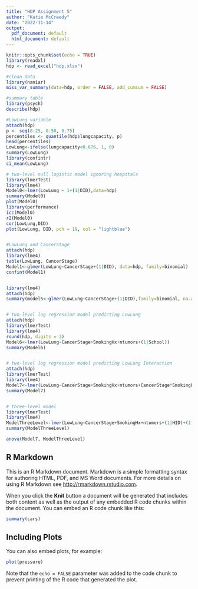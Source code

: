 ```yaml
---
title: "HDP Assignment 5"
author: "Katie McCreedy"
date: "2022-11-14"
output:
  pdf_document: default
  html_document: default
---
```


```r
knitr::opts_chunk$set(echo = TRUE)
library(readxl)
hdp <- read_excel("hdp.xlsx")

#clean data
library(naniar)
miss_var_summary(data=hdp, order = FALSE, add_cumsum = FALSE)

#summary table
library(psych)
describe(hdp)

#LowLung variable
attach(hdp)
p <- seq(0.25, 0.50, 0.75)
percentiles <- quantile(hdp$lungcapacity, p)
head(percentiles)
LowLung<-ifelse(lungcapacity<0.676, 1, 0)
summary(LowLung)
library(confintr)
ci_mean(LowLung)

# two-level null logistic model ignoring hospitals
library(lmerTest)
library(lme4)
Model0<-lmer(LowLung ~ 1+(1|DID),data=hdp)
summary(Model0)
plot(Model0)
library(performance)
icc(Model0)
r2(Model0)
cor(LowLung,DID)
plot(LowLung, DID, pch = 19, col = "lightblue")


#LowLung and CancerStage
attach(hdp)
library(lme4)
table(LowLung, CancerStage)
Model1<-glmer(LowLung~CancerStage+(1|DID), data=hdp, family=binomial)
confint(Model1) 


library(lme4)
attach(hdp)
summary(model5<-glmer(LowLung~CancerStage+(1|DID),family=binomial, na.action=na.omit))


# two-level log regression model predicting LowLung
attach(hdp)
library(lmerTest)
library(lme4)
round(hdp, digits = 3)
Model6<-lmer(LowLung~CancerStage+SmokingHx+ntumors+(1|School))
summary(Model6)


# two-level log regression model predicting LowLung Interaction
attach(hdp)
library(lmerTest)
library(lme4)
Model7<-lmer(LowLung~CancerStage+SmokingHx+ntumors+CancerStage*SmokingHx+(1|School))
summary(Model7)


# three-level model
library(lmerTest)
library(lme4)
ModelThreeLevel<-lmer(LowLung~CancerStage+SmokingHx+ntumors+(1|HID)+(1|School:HID))
summary(ModelThreeLevel)

anova(Model7, ModelThreeLevel)

```

## R Markdown

This is an R Markdown document. Markdown is a simple formatting syntax for authoring HTML, PDF, and MS Word documents. For more details on using R Markdown see <http://rmarkdown.rstudio.com>.

When you click the **Knit** button a document will be generated that includes both content as well as the output of any embedded R code chunks within the document. You can embed an R code chunk like this:

```r
summary(cars)
```

## Including Plots

You can also embed plots, for example:

```r
plot(pressure)
```

Note that the `echo = FALSE` parameter was added to the code chunk to prevent printing of the R code that generated the plot.
